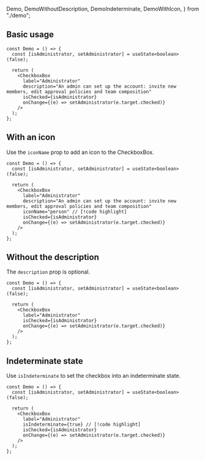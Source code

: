  Demo,
  DemoWithoutDescription,
  DemoIndeterminate,
  DemoWithIcon,
} from "./demo";

## Basic usage

<Preview>
  <Demo />
</Preview>

```tsx
const Demo = () => {
  const [isAdministrator, setAdministrator] = useState<boolean>(false);

  return (
    <CheckboxBox
      label="Administrator"
      description="An admin can set up the account: invite new members, edit approval policies and team composition"
      isChecked={isAdministrator}
      onChange={(e) => setAdministrator(e.target.checked)}
    />
  );
};
```

## With an icon

Use the `iconName` prop to add an icon to the CheckboxBox.

<Preview>
  <DemoWithIcon />
</Preview>

```tsx
const Demo = () => {
  const [isAdministrator, setAdministrator] = useState<boolean>(false);

  return (
    <CheckboxBox
      label="Administrator"
      description="An admin can set up the account: invite new members, edit approval policies and team composition"
      iconName="person" // [!code highlight]
      isChecked={isAdministrator}
      onChange={(e) => setAdministrator(e.target.checked)}
    />
  );
};
```

## Without the description

The `description` prop is optional.

<Preview>
  <DemoWithoutDescription />
</Preview>

```tsx
const Demo = () => {
  const [isAdministrator, setAdministrator] = useState<boolean>(false);

  return (
    <CheckboxBox
      label="Administrator"
      isChecked={isAdministrator}
      onChange={(e) => setAdministrator(e.target.checked)}
    />
  );
};
```

## Indeterminate state

Use `isIndeterminate` to set the checkbox into an indeterminate state.

<Preview>
  <DemoIndeterminate />
</Preview>

```tsx
const Demo = () => {
  const [isAdministrator, setAdministrator] = useState<boolean>(false);

  return (
    <CheckboxBox
      label="Administrator"
      isIndeterminate={true} // [!code highlight]
      isChecked={isAdministrator}
      onChange={(e) => setAdministrator(e.target.checked)}
    />
  );
};
```
